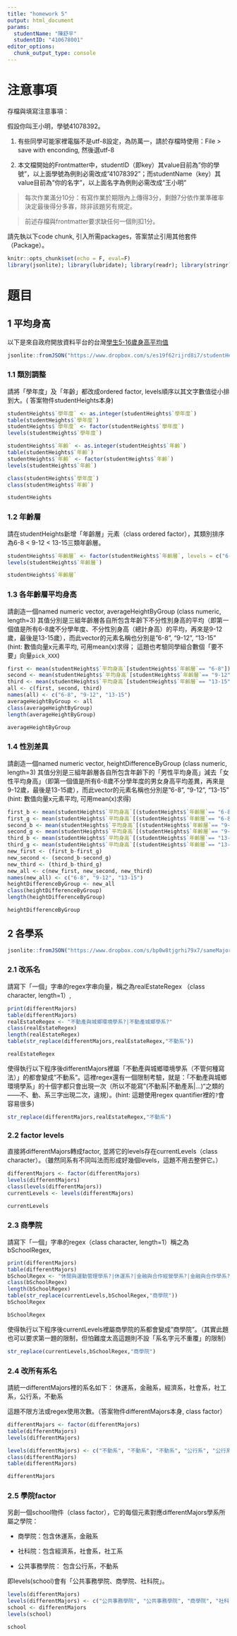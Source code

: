 ```yaml
---
title: "homework 5"
output: html_document
params:
  studentName: "陳舒平"
  studentID: "410678001"
editor_options: 
  chunk_output_type: console
---
```


# 注意事項

存檔與填寫注意事項：

假設你叫王小明，學號41078392。

  1. 有些同學可能家裡電腦不是utf-8設定，為防萬一，請於存檔時使用：File > save with enconding, 然後選utf-8

  2. 本文檔開始的Frontmatter中，studentID（即key）其value目前為"你的學號"，以上面學號為例則必需改成"41078392"；而studentName（key）其value目前為"你的名字"，以上面名字為例則必需改成"王小明"
  
> 每次作業滿分10分：有寫作業於期限內上傳得3分，剩餘7分依作業準確率決定最後得分多寡，除非該題另有規定。

> 前述存檔與frontmatter要求缺任何一個則扣1分。

請先執以下code chunk, 引入所需packages，答案禁止引用其他套件（Package）。
```r
knitr::opts_chunk$set(echo = F, eval=F)
library(jsonlite); library(lubridate); library(readr); library(stringr); 
```

# 題目

## 1 平均身高  
以下是來自政府開放資料平台的台灣[學生5-16歲身高平均值](https://data.gov.tw/dataset/6283)
```r
jsonlite::fromJSON("https://www.dropbox.com/s/es19f62rijrd8i7/studentHeight.json?dl=1") -> studentHeights
```

### 1.1  類別調整
請將「學年度」及「年齡」都改成ordered factor, levels順序以其文字數值從小排到大。( 答案物件studentHeights本身)

```r
studentHeights$`學年度` <- as.integer(studentHeights$`學年度`)
table(studentHeights$`學年度`)
studentHeights$`學年度` <- factor(studentHeights$`學年度`)
levels(studentHeights$`學年度`)

studentHeights$`年齡` <- as.integer(studentHeights$`年齡`)
table(studentHeights$`年齡`)
studentHeights$`年齡` <- factor(studentHeights$`年齡`)
levels(studentHeights$`年齡`)

class(studentHeights$`學年度`)
class(studentHeights$`年齡`)

studentHeights
```

### 1.2 年齡層
請在studentHeights新增「年齡層」元素（class ordered factor），其類別排序為6-8 < 9-12 < 13-15三類年齡層。
```r
studentHeights$`年齡層` <- factor(studentHeights$`年齡層`, levels = c("6-8", "9-12", "13-15"))
levels(studentHeights$`年齡層`)

studentHeights$`年齡層`
```

### 1.3 各年齡層平均身高
請創造一個named numeric vector, averageHeightByGroup (class numeric, length=3) 其值分別是三組年齡層各自所包含年齡下不分性別身高的平均（即第一個值是所有6-8歲不分學年度、不分性別身高（總計身高）的平均，再來是9-12歲，最後是13-15歲），而此vector的元素名稱也分別是"6-8", "9-12", "13-15" (hint: 數值向量x元素平均, 可用mean(x)求得； 這題也考驗同學組合數個「要不要」向量`pick_XXX`)

```r
first <- mean(studentHeights$`平均身高`[studentHeights$`年齡層`== "6-8"])
second <- mean(studentHeights$`平均身高`[studentHeights$`年齡層`== "9-12"])
third <- mean(studentHeights$`平均身高`[studentHeights$`年齡層`== "13-15"])
all <- c(first, second, third)
names(all) <- c("6-8", "9-12", "13-15")
averageHeightByGroup <- all
class(averageHeightByGroup)
length(averageHeightByGroup)

averageHeightByGroup
```

### 1.4 性別差異
請創造一個named numeric vector, heightDifferenceByGroup (class numeric, length=3) 其值分別是三組年齡層各自所包含年齡下的「男性平均身高」減去「女性平均身高」（即第一個值是所有6-8歲不分學年度的男女身高平均差異，再來是9-12歲，最後是13-15歲），而此vector的元素名稱也分別是"6-8", "9-12", "13-15" (hint: 數值向量x元素平均, 可用mean(x)求得)

```r
first_b <- mean(studentHeights$`平均身高`[(studentHeights$`年齡層`== "6-8") & (studentHeights$`類別` == "男")])
first_g <- mean(studentHeights$`平均身高`[(studentHeights$`年齡層`== "6-8") & (studentHeights$`類別` == "女")])
second_b <- mean(studentHeights$`平均身高`[(studentHeights$`年齡層`== "9-12") & (studentHeights$`類別` == "男")])
second_g <- mean(studentHeights$`平均身高`[(studentHeights$`年齡層`== "9-12") & (studentHeights$`類別` == "女")])
third_b <- mean(studentHeights$`平均身高`[(studentHeights$`年齡層`== "13-15") & (studentHeights$`類別` == "男")])
third_g <- mean(studentHeights$`平均身高`[(studentHeights$`年齡層`== "13-15") & (studentHeights$`類別` == "女")])
new_first <- (first_b-first_g)
new_second <- (second_b-second_g)
new_third <- (third_b-third_g)
new_all <- c(new_first, new_second, new_third)
names(new_all) <- c("6-8", "9-12", "13-15")
heightDifferenceByGroup <- new_all
class(heightDifferenceByGroup)
length(heightDifferenceByGroup)

heightDifferenceByGroup
```


## 2 各學系

```r
jsonlite::fromJSON("https://www.dropbox.com/s/bp0w8tjgrhi79x7/sameMajorDifferentWritings.json?dl=1") -> differentMajors
```

### 2.1 改系名
請寫下「一個」字串的regex字串向量，稱之為realEstateRegex （class character, length=1）,

```r
print(differentMajors)
table(differentMajors)
realEstateRegex <- "不動產與城鄉環境學系?|不動產城鄉學系?"
class(realEstateRegex)
length(realEstateRegex)
table(str_replace(differentMajors,realEstateRegex,"不動系"))

realEstateRegex
```

使得執行以下程序後differentMajors裡屬「不動產與城鄉環境學系（不管何種寫法）」的都會變成"不動系"。這裡regex還有一個限制考驗，就是：「不動產與城鄉環境學系」的十個字都只會出現一次（所以不能寫"(不動系|不動產系|...)"之類的——不、動、系三字出現二次，違規）。(hint: 這題使用regex quantifier裡的`?`會容易很多)
```r
str_replace(differentMajors,realEstateRegex,"不動系")
```



### 2.2 factor levels
直接將differentMajors轉成factor, 並將它的levels存在currentLevels（class character）。（雖然同系有不同叫法而形成好幾個levels，這題不用去整併它。）
```r
differentMajors <- factor(differentMajors)
levels(differentMajors)
class(levels(differentMajors))
currentLevels <- levels(differentMajors)

currentLevels
```


### 2.3 商學院
請寫下「一個」字串的regex（class character, length=1）稱之為bSchoolRegex,

```r
print(differentMajors)
table(differentMajors)
bSchoolRegex <- "休閒與運動管理學系?|休運系?|金融與合作經營學系?|金融與合作學系?|金融系?"
class(bSchoolRegex)
length(bSchoolRegex)
table(str_replace(currentLevels,bSchoolRegex,"商學院"))
bSchoolRegex

bSchoolRegex
```

使得執行以下程序後currentLevels裡屬商學院的系都會變成"商學院"。（其實此題也可以要求第一題的限制，但怕難度太高這題則不設「系名字元不重覆」的限制）
```r
str_replace(currentLevels,bSchoolRegex,"商學院")
```



### 2.4 改所有系名
請統一differentMajors裡的系名如下：
  休運系，金融系，經濟系，社會系，社工系，公行系，不動系
  
這題不限方法或regex使用次數。（答案物件differentMajors本身, class factor）
```r
differentMajors <- factor(differentMajors)
table(differentMajors)
levels(differentMajors)

levels(differentMajors) <- c("不動系", "不動系", "不動系", "公行系", "公行系", "公行系", "休運系", "休運系", "社工系", "社工系", "社會系", "社會系", "金融系",  "金融系", "金融系", "經濟系", "經濟系")
class(differentMajors)
table(differentMajors)

differentMajors
```


### 2.5 學院factor
另創一個school物件（class factor），它的每個元素對應differentMajors學系所屬之學院：

  * 商學院：包含休運系，金融系
  
  * 社科院：包含經濟系，社會系，社工系
  
  * 公共事務學院： 包含公行系，不動系

即levels(school)會有「公共事務學院、商學院、社科院」。

```r
levels(differentMajors)
levels(differentMajors) <- c("公共事務學院", "公共事務學院", "商學院", "社科院", "社科院", "商學院", "社科院")
school <- differentMajors
levels(school)

school
```

